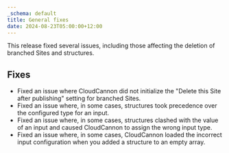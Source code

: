 ```yaml
---
_schema: default
title: General fixes
date: 2024-08-23T05:00:00+12:00
---
```

This release fixed several issues, including those affecting the deletion of branched Sites and structures.

## Fixes

* Fixed an issue where CloudCannon did not initialize the "Delete this Site after publishing" setting for branched Sites.
* Fixed an issue where, in some cases, structures took precedence over the configured type for an input.
* Fixed an issue where, in some cases, structures clashed with the value of an input and caused CloudCannon to assign the wrong input type.
* Fixed an issue where, in some cases, CloudCannon loaded the incorrect input configuration when you added a structure to an empty array.